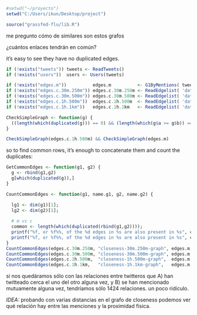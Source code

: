 ```r
#setwd("~/proyecto")
setwd("C:/Users/ikun/Desktop/project")

source("grassfed-flu/lib.R")

```

me pregunto cómo de similares son estos grafos

¿cuántos enlaces tendrán en común?

it's easy to see they have no duplicated edges. 

```r

if (!exists("tweets")) tweets <- ReadTweets()
if (!exists("users"))  users <- Users(tweets)

if (!exists("edges.m"))          edges.m          <- G1ByMentions( tweets,                               as.igraph=F );
if (!exists("edges.c.30m.250m")) edges.c.30m.250m <- ReadEdgelist( 'data/encounters.30m.250m.201308.el', as.igraph=F );
if (!exists("edges.c.30m.500m")) edges.c.30m.500m <- ReadEdgelist( 'data/encounters.30m.500m.201308.el', as.igraph=F );
if (!exists("edges.c.1h.500m"))  edges.c.1h.500m  <- ReadEdgelist( 'data/encounters.1h.500m.201308.el',  as.igraph=F );
if (!exists("edges.c.1h.1km"))   edges.c.1h.1km   <- ReadEdgelist( 'data/encounters.1h.1km.201308.el',   as.igraph=F );

CheckSimpleGraph <- function(g) {
  ((length(which(duplicated(g))) == 0) && (length(which(g$a >= g$b)) == 0))
}

CheckSimpleGraph(edges.c.1h.500m) && CheckSimpleGraph(edges.m) 
```

so to find common rows, it's enough to concatenate them and count the duplicates:

```r
GetCommonEdges <- function(g1, g2) {
  g <- rbind(g1,g2)
  g[which(duplicated(g)),]
}

CountCommonEdges <- function(g1, name.g1, g2, name.g2) {

  lg1 <- dim(g1)[1];
  lg2 <- dim(g2)[1];
  
  # m vs c
  common <- length(which(duplicated(rbind(g1,g2))));
  printf("%f, or %f%%, of the %d edges in %s are also present in %s", common, 100*common/lg1, lg1, name.g1, name.g2);
  printf("%f, or %f%%, of the %d edges in %s are also present in %s", common, 100*common/lg2, lg2, name.g2, name.g1);
}
CountCommonEdges(edges.c.30m.250m, "closeness-30m.250m-graph", edges.m, "mutual-mentions-graph");
CountCommonEdges(edges.c.30m.500m, "closeness-30m.500m-graph", edges.m, "mutual-mentions-graph");
CountCommonEdges(edges.c.1h.500m,  "closeness-1h.500m-graph",  edges.m, "mutual-mentions-graph");
CountCommonEdges(edges.c.1h.1km,   "closeness-1h.1km-graph",   edges.m, "mutual-mentions-graph");
```

si nos quedáramos sólo con las relaciones entre twitteros que A) han twitteado cerca el uno del otro alguna vez, y B) se han mencionado mutuamente alguna vez, tendríamos sólo 1424 relaciones. un poco ridículo.

*IDEA:* probando con varias distancias en el grafo de closeness podemos ver qué relación hay entre las menciones y la proximidad física.
